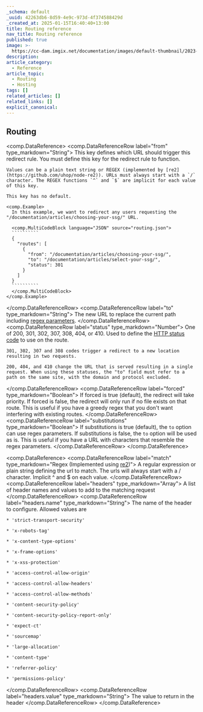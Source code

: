 ```yaml
---
_schema: default
_uuid: 42263db6-8d59-4e9c-973d-4f374588429d
_created_at: 2025-01-15T16:40:40+13:00
title: Routing reference
nav_title: Routing reference
published: true
image: >-
  https://cc-dam.imgix.net/documentation/images/default-thumbnail/2023-Q4/CloudCannon-Documentation-Thumbnail.png
description:
article_category:
  - Reference
article_topic:
  - Routing
  - Hosting
tags: []
related_articles: []
related_links: []
explicit_canonical:
---
```


## Routing

<comp.DataReference>
  <comp.DataReferenceRow label="from" type_markdown="String">
    This key defines which URL should trigger this redirect rule. You must define this key for the redirect rule to function.
  
    Values can be a plain text string or REGEX (implemented by [re2](https://github.com/uhop/node-re2)). URLs must always start with a `/` character. The REGEX functions `^` and `$` are implicit for each value of this key.
  
    This key has no default.
  
    <comp.Example>
      In this example, we want to redirect any users requesting the "/documentation/articles/choosing-your-ssg/" URL.
  
      <comp.MultiCodeBlock language="JSON" source="routing.json">
      ``````````
      {
        "routes": [
          {
            "from": "/documentation/articles/choosing-your-ssg/",
            "to": "/documentation/articles/select-your-ssg/",
            "status": 301
          }
        ]
      }
      ``````````
      </comp.MultiCodeBlock>
    </comp.Example>
  </comp.DataReferenceRow>
  <comp.DataReferenceRow label="to" type_markdown="String">
    The new URL to replace the current path including [regex parameters](https://developer.mozilla.org/en-US/docs/Web/JavaScript/Reference/Global_Objects/String/replace#specifying_a_string_as_a_parameter).
  </comp.DataReferenceRow>
  <comp.DataReferenceRow label="status" type_markdown="Number">
    One of 200, 301, 302, 307, 308, 404, or 410. Used to define the [HTTP status code](https://developer.mozilla.org/en-US/docs/Web/HTTP/Status) to use on the route.

    301, 302, 307 and 308 codes trigger a redirect to a new location resulting in two requests.

    200, 404, and 410 change the URL that is served resulting in a single request. When using these statuses, the "to" field must refer to a path on the same site, with the domain and protocol excluded.
  </comp.DataReferenceRow>
  <comp.DataReferenceRow label="forced" type_markdown="Boolean">
    If forced is true (default), the redirect will take priority. If forced is false, the redirect will only run if no file exists on that route. This is useful if you have a greedy regex that you don't want interfering with existing routes.
  </comp.DataReferenceRow>
  <comp.DataReferenceRow label="substitutions" type_markdown="Boolean">
    If substitutions is true (default), the `to` option can use regex parameters. If substitutions is false, the `to` option will be used as is. This is useful if you have a URL with characters that resemble the regex parameters.
  </comp.DataReferenceRow>
</comp.DataReference>

<comp.DataReference>
  <comp.DataReferenceRow label="match" type_markdown="Regex (Implemented using [re2](https://github.com/uhop/node-re2))">
    A regular expression or plain string defining the url to match. The urls will always start with a / character. Implicit ^ and $ on each value.
  </comp.DataReferenceRow>
  <comp.DataReferenceRow label="headers" type_markdown="Array">
    A list of header names and values to add to the matching request
  </comp.DataReferenceRow>
  <comp.DataReferenceRow label="headers.name" type_markdown="String">
    The name of the header to configure. Allowed values are

    * 'strict-transport-security'

    * 'x-robots-tag'

    * 'x-content-type-options'

    * 'x-frame-options'

    * 'x-xss-protection'

    * 'access-control-allow-origin'

    * 'access-control-allow-headers'

    * 'access-control-allow-methods'

    * 'content-security-policy'

    * 'content-security-policy-report-only'

    * 'expect-ct'

    * 'sourcemap'

    * 'large-allocation'

    * 'content-type'

    * 'referrer-policy'

    * 'permissions-policy'
  </comp.DataReferenceRow>
  <comp.DataReferenceRow label="headers.value" type_markdown="String">
    The value to return in the header
  </comp.DataReferenceRow>
</comp.DataReference>